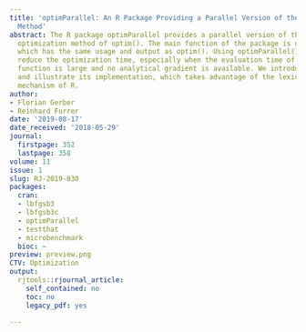 ```yaml
---
title: 'optimParallel: An R Package Providing a Parallel Version of the L-BFGS-B Optimization
  Method'
abstract: The R package optimParallel provides a parallel version of the L-BFGS-B
  optimization method of optim(). The main function of the package is optimParallel(),
  which has the same usage and output as optim(). Using optimParallel() can significantly
  reduce the optimization time, especially when the evaluation time of the objective
  function is large and no analytical gradient is available. We introduce the R package
  and illustrate its implementation, which takes advantage of the lexical scoping
  mechanism of R.
author:
- Florian Gerber
- Reinhard Furrer
date: '2019-08-17'
date_received: '2018-05-29'
journal:
  firstpage: 352
  lastpage: 358
volume: 11
issue: 1
slug: RJ-2019-030
packages:
  cran:
  - lbfgsb3
  - lbfgsb3c
  - optimParallel
  - testthat
  - microbenchmark
  bioc: ~
preview: preview.png
CTV: Optimization
output:
  rjtools::rjournal_article:
    self_contained: no
    toc: no
    legacy_pdf: yes

---
```


